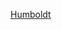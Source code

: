 {{US county navigation box
| template_name  = 洪堡縣 (愛荷華州)
| listclass = hlist
| county         = 洪堡縣
| state          = 愛荷華州

| map_image      = Map of Iowa highlighting Humboldt County.svg
| map_caption    = 洪堡縣在愛荷華州的位置
| map_size       = 75x75

| seat           = 達科他城

| title1 = [[城市]]
| body1  = 
* [[博德 (愛荷華州)|博德]]
* [[布萊德蓋特 (愛荷華州)|布萊德蓋特]]
* [[达科他城 (爱荷华州)|達科他城]]
* [[吉爾摩城 (愛荷華州)|吉爾莫爾城]]‡
* [[哈迪 (愛荷華州)|哈迪]]
* [[洪堡 (愛荷華州)|洪堡]]
* [[利弗莫爾 (愛荷華州)|利弗莫爾]]
* [[盧凡爾納 (愛荷華州)|盧凡爾納]]‡
* [[奧托森 (愛荷華州)|奧托森]]
* [[先鋒 (愛荷華州)|先鋒]]
* [[倫威克 (愛荷華州)|倫威克]]
* [[拉特蘭 (愛荷華州)|拉特蘭]]
* [[托尔 (艾奥瓦州)|托爾]]

| title2 = [[行政鎮區]]
| body2  = 
* [[埃弗里鎮區 (愛荷華州洪堡縣)|埃弗里]]
* [[比弗鎮區 (愛荷華州洪堡縣)|比弗]]
* [[科林斯鎮區 (愛荷華州洪堡縣)|科林斯]]
* [[德拉納鎮區 (愛荷華州洪堡縣)|德拉納]]
* [[格羅夫鎮區 (愛荷華州洪堡縣)|格羅夫]]
* [[洪堡鎮區 (愛荷華州洪堡縣)|洪堡]]
* [[萊克鎮區 (愛荷華州洪堡縣)|萊克]]
* [[挪威鎮區 (愛荷華州洪堡縣)|挪威]]
* [[拉特蘭鎮區 (愛荷華州洪堡縣)|拉特蘭]]
* [[弗農鎮區 (愛荷華州洪堡縣)|弗農]]
* [[沃庫斯塔鎮區 (愛荷華州洪堡縣)|沃庫斯塔]]
* [[韋弗鎮區 (愛荷華州洪堡縣)|韋弗]]

| title3 = [[非建制地區]]
| body3  = 
* [[阿諾德 (愛荷華州)|阿諾德]]

| title4 = [[鬼鎮]]
| body4  = 
* [[尤尼克 (愛荷華州)|尤尼克]]

| title5 = 備註
| body5 = ‡該聚居地有部分隸屬其他縣份

}}<noinclude>
[[Category:艾奧瓦州縣份導航模板|Humboldt]]  
[[Category:洪堡縣 (愛荷華州)| ]]
</noinclude>